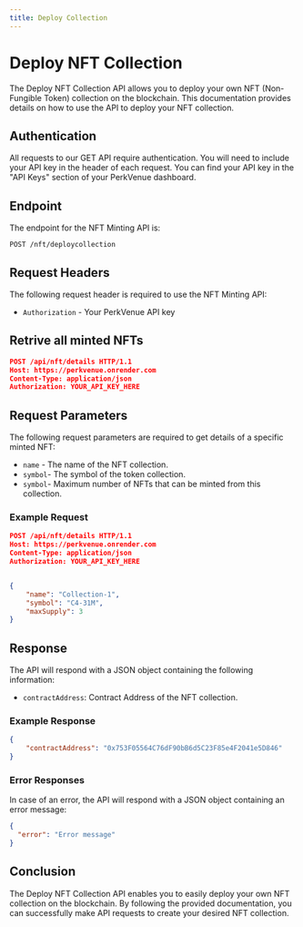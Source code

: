 ```yaml
---
title: Deploy Collection
---
```


# Deploy NFT Collection 

The Deploy NFT Collection API allows you to deploy your own NFT (Non-Fungible Token) collection on the blockchain. This documentation provides details on how to use the API to deploy your NFT collection.
## Authentication

All requests to our GET API require authentication. You will need to include your API key in the header of each request. You can find your API key in the "API Keys" section of your PerkVenue dashboard.

## Endpoint

The endpoint for the NFT Minting API is:

`POST /nft/deploycollection`

## Request Headers

The following request header is required to use the NFT Minting API:

- `Authorization` - Your PerkVenue API key

## Retrive all minted NFTs

```json
POST /api/nft/details HTTP/1.1
Host: https://perkvenue.onrender.com
Content-Type: application/json
Authorization: YOUR_API_KEY_HERE
```

## Request Parameters

The following request parameters are required to get details of a specific minted NFT:

- `name` - The name of the NFT collection.
- `symbol`- The symbol of the token collection.
- `symbol`- Maximum number of NFTs that can be minted from this collection.
### Example Request

```json
POST /api/nft/details HTTP/1.1
Host: https://perkvenue.onrender.com
Content-Type: application/json
Authorization: YOUR_API_KEY_HERE


{
    "name": "Collection-1",
    "symbol": "C4-31M",
    "maxSupply": 3
}

```

## Response

The API will respond with a JSON object containing the following information:

- `contractAddress`: Contract Address of the NFT collection.

### Example Response

```json
{
    "contractAddress": "0x753F05564C76dF90bB6d5C23F85e4F2041e5D846"
}
```

### Error Responses

In case of an error, the API will respond with a JSON object containing an error message:

```json
{
  "error": "Error message"
}
```

## Conclusion

The Deploy NFT Collection API enables you to easily deploy your own NFT collection on the blockchain. By following the provided documentation, you can successfully make API requests to create your desired NFT collection.